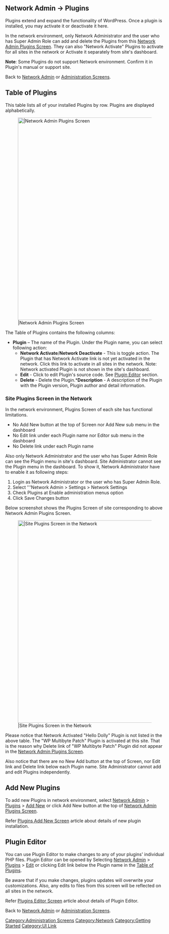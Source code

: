 {{Languages|
{{en|Network Admin Plugins Screen}}
{{ja|ネットワーク管理/プラグイン管理画面}}
}}

==Network Admin &rarr; Plugins==

Plugins extend and expand the functionality of WordPress. Once a plugin is installed, you may activate it or deactivate it here.

In the network environment, only Network Administrator and the user who has Super Admin Role can add and delete the Plugins from this [[Network Admin Plugins Screen]]. They can also "Network Activate" Plugins to activate for all sites in the network or Activate it separately from site's dashboard.

'''Note''': Some Plugins do not support Network environment. Confirm it in Plugin's manual or support site.

Back to [[Network Admin]] or [[Administration Screens]].

== Table of Plugins ==

This table lists all of your installed Plugins by row. Plugins are displayed alphabetically. 

[[Image:network-plugins.png|640px||Network Admin Plugins Screen]]

The Table of Plugins contains the following columns:

*'''Plugin''' – The name of the Plugin. Under the Plugin name, you can select following action:
**'''Network Activate'''/'''Network Deactivate''' - This is toggle action. The Plugin that has Network Activate link is not yet activated in the network. Click this link to activate in all sites in the network. Note: Network activated Plugin is not shown in the site's dashboard.
**'''Edit''' - Click to edit Plugin's source code. See [[#Plugin Editor|Plugin Editor]] section.
**'''Delete''' - Delete the Plugin.*'''Description''' - A description of the Plugin with the Plugin version, Plugin author and detail information.

===Site Plugins Screen in the Network===

In the network environment, Plugins Screen of each site has functional limitations.
* No Add New button at the top of Screen nor Add New sub menu in the dashboard
* No Edit link under each Plugin name nor Editor sub menu in the dashboard
* No Delete link under each Plugin name

Also only Network Administrator and the user who has Super Admin Role can see the Plugin menu in site's dashboard. Site Administrator cannot see the Plugin menu in the dashboard. To show it, Network Administrator have to enable it as following steps:
# Login as Network Administrator or the user who has Super Admin Role.
# Select '''Network Admin > Settings > Network Settings
# Check Plugins at Enable administration menus option
# Click Save Changes button

Below screenshot shows the Plugins Screen of site corresponding to above Network Admin Plugins Screen.

[[Image:networked-admin-plugins.png|640px||Site Plugins Screen in the Network]]

Please notice that Network Activated "Hello Dolly" Plugin is not listed in the above table. 
The "WP Multibyte Patch" Plugin is activated at this site. That is the reason why Delete link of "WP Multibyte Patch" Plugin did not appear in the [[Network Admin Plugins Screen]].

Also notice that there are no New Add button at the top of Screen, nor Edit link and Delete link below each Plugin name. Site Administrator cannot add and edit Plugins independently.


==Add New Plugins==

To add new Plugins in network environment, select [[Network Admin]] > [[Network Admin#Plugins|Plugins]] > [[#Add New Plugins|Add New]] or click Add New button at the top of [[Network Admin Plugins Screen]].

Refer [[Plugins Add New Screen]] article about details of new plugin installation.


==Plugin Editor==

You can use Plugin Editor to make changes to any of your plugins' individual PHP files. Plugin Editor can be opened by Selecting [[Network Admin]] > [[Network Admin#Plugins|Plugins]] > [[#Plugin_Editor|Edit]] or clicking Edit link below the Plugin name in the [[#Table of Plugins|Table of Plugins]].

Be aware that if you make changes, plugins updates will overwrite your customizations. Also, any edits to files from this screen will be reflected on all sites in the network.

Refer [[Plugins Editor Screen]] article about details of Plugin Editor.


Back to [[Network Admin]] or [[Administration Screens]].


{{Administration Screens Footer}}

[[Category:Administration Screens]]
[[Category:Network]]
[[Category:Getting Started]]
[[Category:UI Link]]